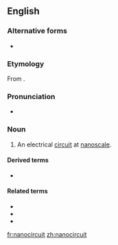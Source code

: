 {{also|nano-circuit}}
==English==

===Alternative forms===
* {{l|en|nano-circuit}}

===Etymology===
From {{prefix|nano|circuit|lang=en}}.

===Pronunciation===
* {{a|GenAm}} {{IPA|/ˈnænoʊˌsɝkɪt/|lang=en}}

===Noun===
{{en-noun}}

# An electrical [[circuit]] at [[nanoscale]].

====Derived terms====
* {{l|en|nanocircuitry}}

====Related terms====
* {{l|en|microcircuit}}
* {{l|en|megacircuit}}
* {{l|en|macrocircuit}}

[[fr:nanocircuit]]
[[zh:nanocircuit]]